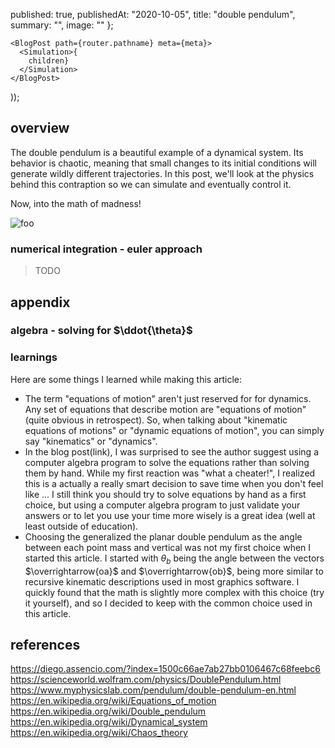 


  published: true,
  publishedAt: "2020-10-05",
  title: "double pendulum",
  summary: "",
  image: ""
};

    <BlogPost path={router.pathname} meta={meta}>
      <Simulation>{
        children}
      </Simulation>
    </BlogPost>
));


<div>
  <Viewer/>
  <DoublePendulumViewer/>
  <FreeBodyViewer/>
  <style jsx>{`
    position: fixed;
    top: 25%;
    width: 20%;
    min-width: 20em;
    height: 50%;
    max-height: 45em;
    right: 0;
  `}</style>
</div>

## overview

The double pendulum is a beautiful example of a dynamical system. Its behavior is chaotic, meaning that small changes to its initial conditions will generate wildly different trajectories. In this post, we'll look at the physics behind this contraption so we can simulate and eventually control it.

Now, into the math of madness!

![foo](https://goombastomp.com/wp-content/uploads/2020/01/In-the-Mouth-of-Madness-Anniversary-Review-1000x600.jpg)

<!-- This system is a In this article, we will:
- newtonian dynamics

dive into the details of this system a

In this post, we take a look at the phyics of a planar double pendulum. After
defining the details of the system under study using generalized coordinates, we'll derive the kinematics and
dynamics of the system from a newtonian perspective (using Newton's second law)
and from a lagrangian perspective (using the Euler-lagrange equations). As we'll
see, the dynamics of the planar double pendulum are non-linear and not directly
solveable with respect to time. ... -->


<SystemSection/>
<KinematicsSection/>
<NewtonianDynamicsSection/>
<AppendixStep1/>
<AppendixStep2/>
<AppendixStep3/>
<AppendixStep4/>
<LagrangianDynamicsSection/>


### numerical integration - euler approach

> TODO

## appendix

### algebra - solving for $\ddot{\theta}$




### learnings

Here are some things I learned while making this article:

- The term "equations of motion" aren't just reserved for for dynamics. Any set
of equations that describe motion are "equations of motion" (quite obvious in
retrospect). So, when talking about "kinematic equations of motions" or "dynamic
equations of motion", you can simply say "kinematics" or "dynamics".
- In the blog post(link), I was surprised to see the author suggest using a
computer algebra program to solve the equations rather than solving them by
hand. While my first reaction was "what a cheater!", I realized this is a
actually a really smart decision to save time when you don't feel like ... I
still think you should try to solve equations by hand as a first choice, but
using a computer algebra program to just validate your answers or to let you
use your time more wisely is a great idea (well at least outside of education).
- Choosing the generalized the planar double pendulum as the angle between each
point mass and vertical was not my first choice when I started this article. I
started with $\theta_b$ being the angle between the vectors
$\overrightarrow{oa}$ and $\overrightarrow{ob}$, being more similar to recursive
kinematic descriptions used in most graphics software. I quickly found that the
math is slightly more complex with this choice (try it yourself), and so I
decided to keep with the common choice used in this article.

## references

https://diego.assencio.com/?index=1500c66ae7ab27bb0106467c68feebc6
https://scienceworld.wolfram.com/physics/DoublePendulum.html
https://www.myphysicslab.com/pendulum/double-pendulum-en.html
https://en.wikipedia.org/wiki/Equations_of_motion
https://en.wikipedia.org/wiki/Double_pendulum
https://en.wikipedia.org/wiki/Dynamical_system
https://en.wikipedia.org/wiki/Chaos_theory